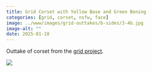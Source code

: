```yaml
---
title: Grid Corset with Yellow Base and Green Boning
categories: [grid, corset, nsfw, face]
image: ../www/images/grid-outtakes/b-sides/3-4b.jpg
image-alt: ""
date: 2025-01-18
---
```


Outtake of corset from the [grid project](/posts/2025-01-27_grid-project.html).

![](../www/images/grid-outtakes/b-sides/3-4b.jpg)

